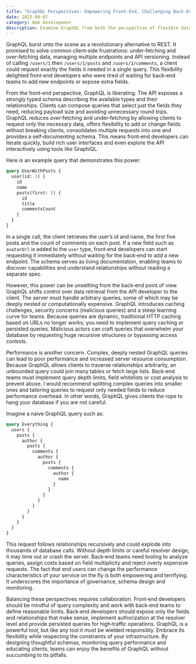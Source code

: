```yaml
---
title: "GraphQL Perspectives: Empowering Front‑End, Challenging Back‑End"
date: 2025-08-07
category: Web Development
description: Examine GraphQL from both the perspective of flexible data fetching for front‑end developers and performance concerns for back‑end teams.
---
```


GraphQL burst onto the scene as a revolutionary alternative to REST. It promised to solve common client‑side frustrations: under‑fetching and over‑fetching data, managing multiple endpoints and API versioning. Instead of calling `/users/1` then `/users/1/posts` and `/users/1/comments`, a client could request exactly the fields it needed in a single query. This flexibility delighted front‑end developers who were tired of waiting for back‑end teams to add new endpoints or expose extra fields.

From the front‑end perspective, GraphQL is liberating. The API exposes a strongly typed schema describing the available types and their relationships. Clients can compose queries that select just the fields they need, reducing payload size and avoiding unnecessary round trips. GraphQL reduces over‑fetching and under‑fetching by allowing clients to request only the necessary data, offers flexibility to add or change fields without breaking clients, consolidates multiple requests into one and provides a self‑documenting schema. This means front‑end developers can iterate quickly, build rich user interfaces and even explore the API interactively using tools like GraphiQL.

Here is an example query that demonstrates this power:

```graphql showLineNumbers
query UserWithPosts {
  user(id: 1) {
    id
    name
    posts(first: 5) {
      id
      title
      commentsCount
    }
  }
}
```

In a single call, the client retrieves the user’s id and name, the first five posts and the count of comments on each post. If a new field such as `avatarUrl` is added to the `user` type, front‑end developers can start requesting it immediately without waiting for the back‑end to add a new endpoint. The schema serves as living documentation, enabling teams to discover capabilities and understand relationships without reading a separate spec.

However, this power can be unsettling from the back‑end point of view. GraphQL shifts control over data retrieval from the API developer to the client. The server must handle arbitrary queries, some of which may be deeply nested or computationally expensive. GraphQL introduces caching challenges, security concerns (malicious queries) and a steep learning curve for teams. Because queries are dynamic, traditional HTTP caching based on URLs no longer works; you need to implement query caching or persisted queries. Malicious actors can craft queries that overwhelm your database by requesting huge recursive structures or bypassing access controls.

Performance is another concern. Complex, deeply nested GraphQL queries can lead to poor performance and increased server resource consumption. Because GraphQL allows clients to traverse relationships arbitrarily, an unbounded query could join many tables or fetch large lists. Back‑end teams must implement query depth limits, field whitelists or cost analysis to prevent abuse. I would recommend splitting complex queries into smaller ones and tailoring queries to request only needed fields to reduce performance overhead. In other words, GraphQL gives clients the rope to hang your database if you are not careful.

Imagine a naive GraphQL query such as:

```graphql showLineNumbers
query Everything {
  users {
    posts {
      author {
        posts {
          comments {
            author {
              posts {
                comments {
                  author {
                    name
                  }
                }
              }
            }
          }
        }
      }
    }
  }
}
```

This request follows relationships recursively and could explode into thousands of database calls. Without depth limits or careful resolver design, it may time out or crash the server. Back‑end teams need tooling to analyze queries, assign costs based on field multiplicity and reject overly expensive requests. The fact that end users can change the performance characteristics of your service on the fly is both empowering and terrifying. It underscores the importance of governance, schema design and monitoring.

Balancing these perspectives requires collaboration. Front‑end developers should be mindful of query complexity and work with back‑end teams to define reasonable limits. Back‑end developers should expose only the fields and relationships that make sense, implement authorization at the resolver level and provide persisted queries for high‑traffic operations. GraphQL is a powerful tool, but like any tool it must be wielded responsibly. Embrace its flexibility while respecting the constraints of your infrastructure. By designing thoughtful schemas, monitoring query performance and educating clients, teams can enjoy the benefits of GraphQL without succumbing to its pitfalls.
